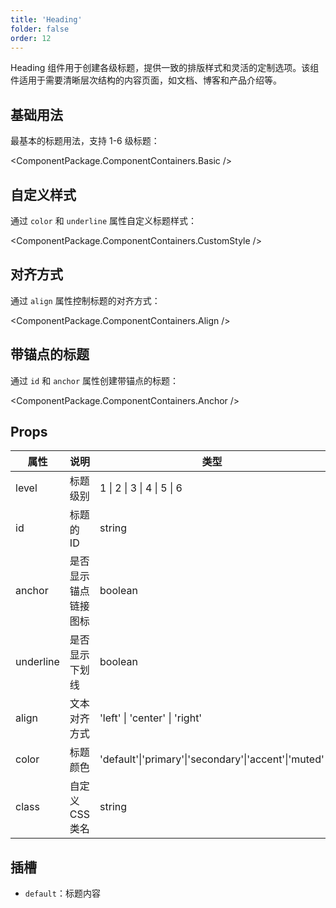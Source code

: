 ```yaml
---
title: 'Heading'
folder: false
order: 12
---
```



Heading 组件用于创建各级标题，提供一致的排版样式和灵活的定制选项。该组件适用于需要清晰层次结构的内容页面，如文档、博客和产品介绍等。

## 基础用法

最基本的标题用法，支持 1-6 级标题：

<ComponentPackage.ComponentContainers.Basic />

## 自定义样式

通过 `color` 和 `underline` 属性自定义标题样式：

<ComponentPackage.ComponentContainers.CustomStyle />

## 对齐方式

通过 `align` 属性控制标题的对齐方式：

<ComponentPackage.ComponentContainers.Align />

## 带锚点的标题

通过 `id` 和 `anchor` 属性创建带锚点的标题：

<ComponentPackage.ComponentContainers.Anchor />

## Props

| 属性         | 说明                   | 类型                                              | 默认值    |
| ------------ | ---------------------- | ------------------------------------------------- | --------- |
| level        | 标题级别               | 1 \| 2 \| 3 \| 4 \| 5 \| 6                      | 2         |
| id           | 标题的 ID              | string                                            | -         |
| anchor       | 是否显示锚点链接图标   | boolean                                           | false     |
| underline    | 是否显示下划线         | boolean                                           | false     |
| align        | 文本对齐方式           | 'left' \| 'center' \| 'right'                    | 'left'    |
| color        | 标题颜色               | 'default'\|'primary'\|'secondary'\|'accent'\|'muted' | 'default' |
| class        | 自定义 CSS 类名        | string                                            | -         |

## 插槽

- `default`：标题内容
